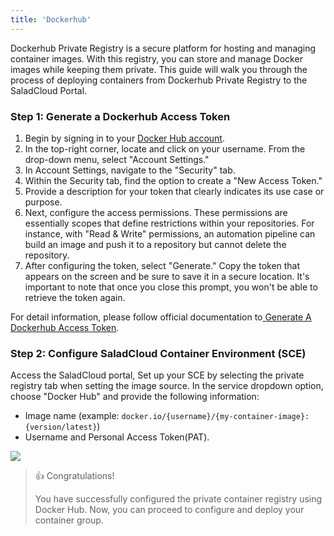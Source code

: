```yaml
---
title: 'Dockerhub'
---
```


Dockerhub Private Registry is a secure platform for hosting and managing container images. With this registry, you can
store and manage Docker images while keeping them private. This guide will walk you through the process of deploying
containers from Dockerhub Private Registry to the SaladCloud Portal.

### Step 1: Generate a Dockerhub Access Token

1. Begin by signing in to your
   [Docker Hub account](https://hub.docker.com/?_gl=1*1wtacu5*_ga*MTQ4MTE2NjExNC4xNjk0ODY0OTAy*_ga_XJWPQMJYHQ*MTY5NzgwNjc1MC41LjEuMTY5NzgwNzUzOC41OC4wLjA.).
2. In the top-right corner, locate and click on your username. From the drop-down menu, select "Account Settings."
3. In Account Settings, navigate to the "Security" tab.
4. Within the Security tab, find the option to create a "New Access Token."
5. Provide a description for your token that clearly indicates its use case or purpose.
6. Next, configure the access permissions. These permissions are essentially scopes that define restrictions within your
   repositories. For instance, with "Read & Write" permissions, an automation pipeline can build an image and push it to
   a repository but cannot delete the repository.
7. After configuring the token, select "Generate." Copy the token that appears on the screen and be sure to save it in a
   secure location. It's important to note that once you close this prompt, you won't be able to retrieve the token
   again.

For detail information, please follow official documentation
to[ Generate A Dockerhub Access Token](https://docs.docker.com/security/for-developers/access-tokens/).

### Step 2: Configure SaladCloud Container Environment (SCE)

Access the SaladCloud portal, Set up your SCE by selecting the private registry tab when setting the image source. In
the service dropdown option, choose "Docker Hub" and provide the following information:

- Image name (example: `docker.io/{username}/{my-container-image}:{version/latest}`)
- Username and Personal Access Token(PAT).

<img src="/products/sce/images/5a67993-image.png" />

> 👍 Congratulations!
>
> You have successfully configured the private container registry using Docker Hub. Now, you can proceed to configure
> and deploy your container group.
